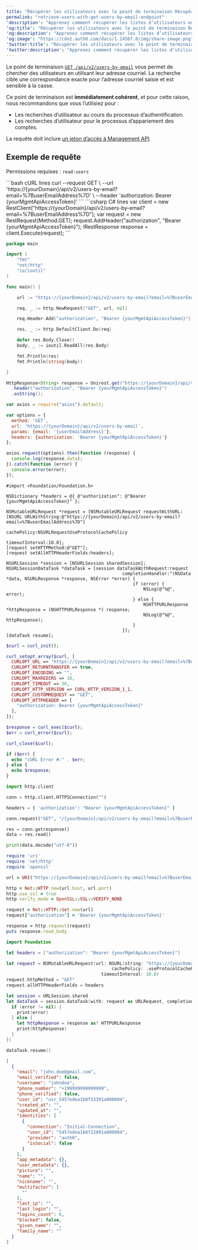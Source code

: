 ```yaml
---
title: "Récupérer les utilisateurs avec le point de terminaison Récupérer les utilisateurs par courriel."
permalink: "retrieve-users-with-get-users-by-email-endpoint"
'description': "Apprenez comment récupérer les listes d’utilisateurs en utilisant le point de terminaison get-users-by-email."
'og:title': "Récupérer les utilisateurs avec le point de terminaison Récupérer les utilisateurs par courriel."
'og:description': "Apprenez comment récupérer les listes d’utilisateurs en utilisant le point de terminaison get-users-by-email."
'og:image': "https://cdn2.auth0.com/docs/1.14567.0/img/share-image.png"
'twitter:title': "Récupérer les utilisateurs avec le point de terminaison Récupérer les utilisateurs par courriel."
'twitter:description': "Apprenez comment récupérer les listes d’utilisateurs en utilisant le point de terminaison get-users-by-email."
---
```


Le point de terminaison [`GET /api/v2/users-by-email`](/docs/fr-ca/api/management/v2#!/Users_By_Email/get_users_by_email) vous permet de chercher des utilisateurs en utilisant leur adresse courriel. La recherche cible une correspondance exacte pour l’adresse courriel saisie et est sensible à la casse.

Ce point de terminaison est **immédiatement cohérent**, et pour cette raison, nous recommandons que vous l’utilisiez pour :

* Les recherches d’utilisateur au cours du processus d’authentification.
* Les recherches d’utilisateur pour le processus d’appariement des comptes.

La requête doit inclure [un jeton d’accès à Management API](/docs/fr-ca/secure/tokens/access-tokens/management-api-access-tokens).

## Exemple de requête

Permissions requises : `read:users`

<CodeGroup>
```bash cURL lines
curl --request GET \
  --url 'https://{yourDomain}/api/v2/users-by-email?email=%7BuserEmailAddress%7D' \
  --header 'authorization: Bearer {yourMgmtApiAccessToken}'
```
```csharp C# lines
var client = new RestClient("https://{yourDomain}/api/v2/users-by-email?email=%7BuserEmailAddress%7D");
var request = new RestRequest(Method.GET);
request.AddHeader("authorization", "Bearer {yourMgmtApiAccessToken}");
IRestResponse response = client.Execute(request);
```

```go Go lines
package main

import (
	"fmt"
	"net/http"
	"io/ioutil"
)

func main() {

	url := "https://{yourDomain}/api/v2/users-by-email?email=%7BuserEmailAddress%7D"

	req, _ := http.NewRequest("GET", url, nil)

	req.Header.Add("authorization", "Bearer {yourMgmtApiAccessToken}")

	res, _ := http.DefaultClient.Do(req)

	defer res.Body.Close()
	body, _ := ioutil.ReadAll(res.Body)

	fmt.Println(res)
	fmt.Println(string(body))

}
```
```java Java lines
HttpResponse<String> response = Unirest.get("https://{yourDomain}/api/v2/users-by-email?email=%7BuserEmailAddress%7D")
  .header("authorization", "Bearer {yourMgmtApiAccessToken}")
  .asString();
```

```javascript Node.JS lines
var axios = require("axios").default;

var options = {
  method: 'GET',
  url: 'https://{yourDomain}/api/v2/users-by-email',
  params: {email: '{userEmailAddress}'},
  headers: {authorization: 'Bearer {yourMgmtApiAccessToken}'}
};

axios.request(options).then(function (response) {
  console.log(response.data);
}).catch(function (error) {
  console.error(error);
});
```
```obj-c Obj-C lines
#import <Foundation/Foundation.h>

NSDictionary *headers = @{ @"authorization": @"Bearer {yourMgmtApiAccessToken}" };

NSMutableURLRequest *request = [NSMutableURLRequest requestWithURL:[NSURL URLWithString:@"https://{yourDomain}/api/v2/users-by-email?email=%7BuserEmailAddress%7D"]
                                                       cachePolicy:NSURLRequestUseProtocolCachePolicy
                                                   timeoutInterval:10.0];
[request setHTTPMethod:@"GET"];
[request setAllHTTPHeaderFields:headers];

NSURLSession *session = [NSURLSession sharedSession];
NSURLSessionDataTask *dataTask = [session dataTaskWithRequest:request
                                            completionHandler:^(NSData *data, NSURLResponse *response, NSError *error) {
                                                if (error) {
                                                    NSLog(@"%@", error);
                                                } else {
                                                    NSHTTPURLResponse *httpResponse = (NSHTTPURLResponse *) response;
                                                    NSLog(@"%@", httpResponse);
                                                }
                                            }];
[dataTask resume];
```

```php PHP lines
$curl = curl_init();

curl_setopt_array($curl, [
  CURLOPT_URL => "https://{yourDomain}/api/v2/users-by-email?email=%7BuserEmailAddress%7D",
  CURLOPT_RETURNTRANSFER => true,
  CURLOPT_ENCODING => "",
  CURLOPT_MAXREDIRS => 10,
  CURLOPT_TIMEOUT => 30,
  CURLOPT_HTTP_VERSION => CURL_HTTP_VERSION_1_1,
  CURLOPT_CUSTOMREQUEST => "GET",
  CURLOPT_HTTPHEADER => [
    "authorization: Bearer {yourMgmtApiAccessToken}"
  ],
]);

$response = curl_exec($curl);
$err = curl_error($curl);

curl_close($curl);

if ($err) {
  echo "cURL Error #:" . $err;
} else {
  echo $response;
}
```
```python Python lines
import http.client

conn = http.client.HTTPSConnection("")

headers = { 'authorization': "Bearer {yourMgmtApiAccessToken}" }

conn.request("GET", "/{yourDomain}/api/v2/users-by-email?email=%7BuserEmailAddress%7D", headers=headers)

res = conn.getresponse()
data = res.read()

print(data.decode("utf-8"))
```

```ruby Ruby lines
require 'uri'
require 'net/http'
require 'openssl'

url = URI("https://{yourDomain}/api/v2/users-by-email?email=%7BuserEmailAddress%7D")

http = Net::HTTP.new(url.host, url.port)
http.use_ssl = true
http.verify_mode = OpenSSL::SSL::VERIFY_NONE

request = Net::HTTP::Get.new(url)
request["authorization"] = 'Bearer {yourMgmtApiAccessToken}'

response = http.request(request)
puts response.read_body
```
```swift Swift lines
import Foundation

let headers = ["authorization": "Bearer {yourMgmtApiAccessToken}"]

let request = NSMutableURLRequest(url: NSURL(string: "https://{yourDomain}/api/v2/users-by-email?email=%7BuserEmailAddress%7D")! as URL,
                                        cachePolicy: .useProtocolCachePolicy,
                                    timeoutInterval: 10.0)
request.httpMethod = "GET"
request.allHTTPHeaderFields = headers

let session = URLSession.shared
let dataTask = session.dataTask(with: request as URLRequest, completionHandler: { (data, response, error) -> Void in
  if (error != nil) {
    print(error)
  } else {
    let httpResponse = response as? HTTPURLResponse
    print(httpResponse)
  }
})

dataTask.resume()
```
</CodeGroup>

```json lines
[
  {
    "email": "john.doe@gmail.com",
    "email_verified": false,
    "username": "johndoe",
    "phone_number": "+199999999999999",
    "phone_verified": false,
    "user_id": "usr_5457edea1b8f33391a000004",
    "created_at": "",
    "updated_at": "",
    "identities": [
      {
        "connection": "Initial-Connection",
        "user_id": "5457edea1b8f22891a000004",
        "provider": "auth0",
        "isSocial": false
      }
    ],
    "app_metadata": {},
    "user_metadata": {},
    "picture": "",
    "name": "",
    "nickname": "",
    "multifactor": [
      ""
    ],
    "last_ip": "",
    "last_login": "",
    "logins_count": 0,
    "blocked": false,
    "given_name": "",
    "family_name": ""
  }
]
```

